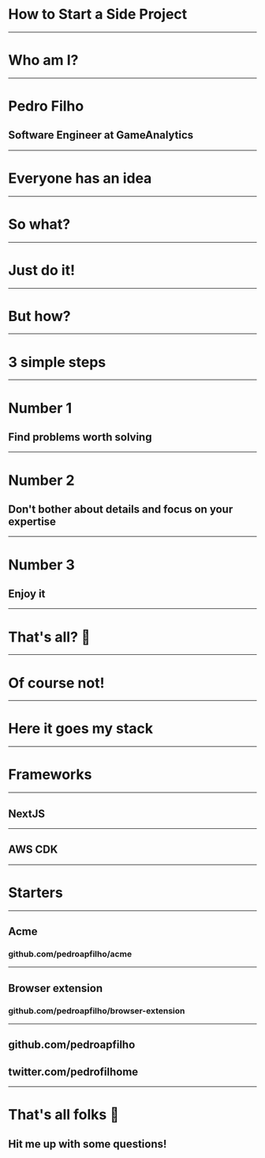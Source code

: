 

<Header>

<Profile name="Pedro Filho" twitter="pedrofilhome" />

</Header>

<Footer>

<Pacman />

</Footer>

# How to Start a Side Project

---

# Who am I?

---

# Pedro Filho

## Software Engineer at GameAnalytics

---

# Everyone has an idea

---

# So what?

---

# Just do it!

---

# But how?

---

# 3 simple steps

---

# Number 1

## Find problems worth solving

---

# Number 2

## Don't bother about details and focus on your expertise

---

# Number 3

## Enjoy it

---

# That's all? 🥺

---

# Of course not!

---

# Here it goes my stack

---

# Frameworks

---

## NextJS

---

## AWS CDK

---

# Starters

---

## Acme

### github.com/pedroapfilho/acme

---

## Browser extension

### github.com/pedroapfilho/browser-extension

---

## github.com/pedroapfilho

## twitter.com/pedrofilhome

---

# That's all folks 👋

## Hit me up with some questions!
